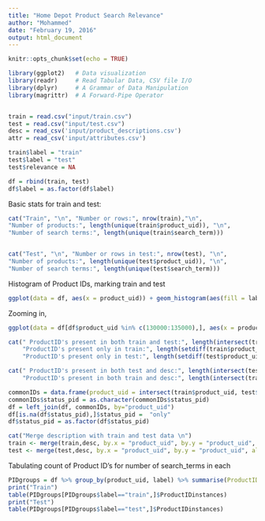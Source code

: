 ```yaml
---
title: "Home Depot Product Search Relevance"
author: "Mohammed"
date: "February 19, 2016"
output: html_document
---
```


```r
knitr::opts_chunk$set(echo = TRUE)
```

```r

library(ggplot2)   # Data visualization
library(readr)     # Read Tabular Data, CSV file I/O
library(dplyr)     # A Grammar of Data Manipulation
library(magrittr)  # A Forward-Pipe Operator


train = read.csv("input/train.csv")
test = read.csv("input/test.csv")
desc = read_csv('input/product_descriptions.csv')
attr = read_csv('input/attributes.csv')

train$label = "train"
test$label = "test"
test$relevance = NA

df = rbind(train, test)
df$label = as.factor(df$label)

```

Basic stats for train and test:

```r
cat("Train", "\n", "Number or rows:", nrow(train),"\n",
"Number of products:", length(unique(train$product_uid)), "\n",
"Number of search terms:", length(unique(train$search_term)))


cat("Test", "\n", "Number or rows in test:", nrow(test), "\n",
"Number of products:", length(unique(test$product_uid)), "\n",
"Number of search terms:", length(unique(test$search_term)))
```



Histogram of Product IDs, marking train and test
```r
ggplot(data = df, aes(x = product_uid)) + geom_histogram(aes(fill = label), binwidth=10)
```

Zooming in,

```r
ggplot(data = df[df$product_uid %in% c(130000:135000),], aes(x = product_uid)) + geom_histogram(aes(fill = label), binwidth=1)
```


```r
cat(" ProductID's present in both train and test:", length(intersect(train$product_uid, test$product_uid)), "\n",
    "ProductID's present only in train:", length(setdiff(train$product_uid, test$product_uid)), "\n",
    "ProductID's present only in test:", length(setdiff(test$product_uid, train$product_uid)))

cat(" ProductID's present in both test and desc:", length(intersect(test$product_uid, desc$product_uid)), "\n",
    "ProductID's present in both train and desc:", length(intersect(train$product_uid, desc$product_uid)))

```

```r
commonIDs = data.frame(product_uid = intersect(train$product_uid, test$product_uid), status_pid = "both")
commonIDs$status_pid = as.character(commonIDs$status_pid)
df = left_join(df, commonIDs, by="product_uid")
df[is.na(df$status_pid),]$status_pid =  "only"
df$status_pid = as.factor(df$status_pid)
```

```r

cat("Merge description with train and test data \n")
train <- merge(train,desc, by.x = "product_uid", by.y = "product_uid", all.x = TRUE, all.y = FALSE)
test <- merge(test,desc, by.x = "product_uid", by.y = "product_uid", all.x = TRUE, all.y = FALSE)


```


Tabulating count of Product ID's for number of search_terms in each

```r
PIDgroups = df %>% group_by(product_uid, label) %>% summarise(ProductIDinstances=n(), status_pid = unique(status_pid))
print("Train")
table(PIDgroups[PIDgroups$label=="train",]$ProductIDinstances)
print("Test")
table(PIDgroups[PIDgroups$label=="test",]$ProductIDinstances)
```

```r



```



